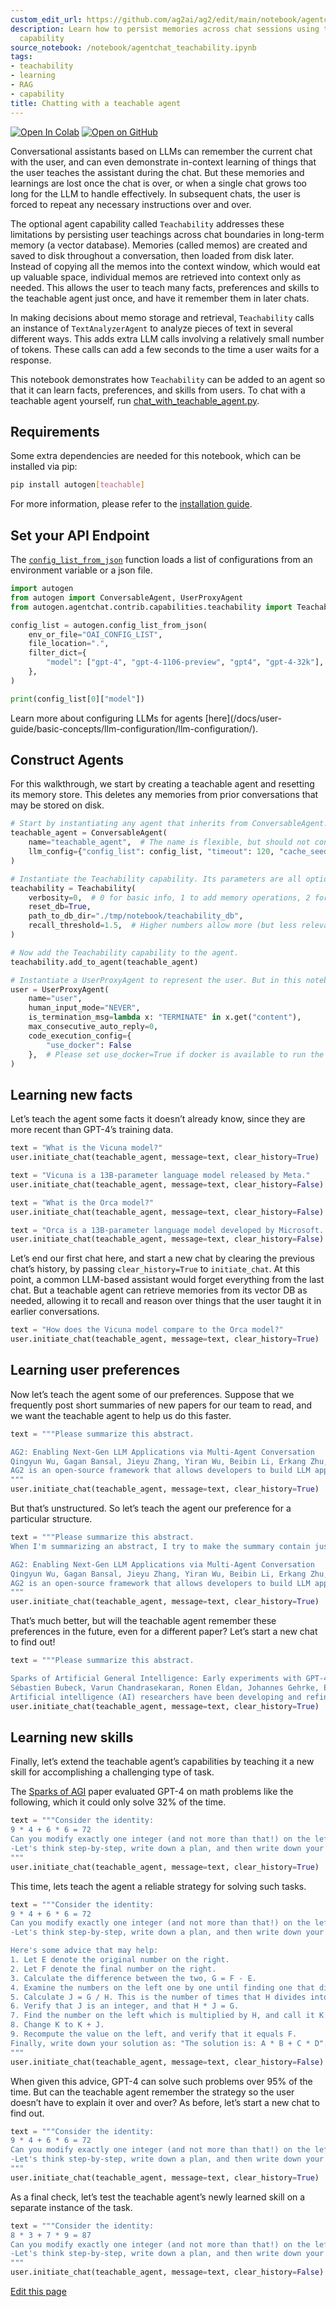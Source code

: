 ```yaml
---
custom_edit_url: https://github.com/ag2ai/ag2/edit/main/notebook/agentchat_teachability.ipynb
description: Learn how to persist memories across chat sessions using the Teachability
  capability
source_notebook: /notebook/agentchat_teachability.ipynb
tags:
- teachability
- learning
- RAG
- capability
title: Chatting with a teachable agent
---
```


<a href="https://colab.research.google.com/github/ag2ai/ag2/blob/main/notebook/agentchat_teachability.ipynb" class="colab-badge" target="_blank"><img noZoom src="https://colab.research.google.com/assets/colab-badge.svg" alt="Open In Colab" /></a>
<a href="https://github.com/ag2ai/ag2/blob/main/notebook/agentchat_teachability.ipynb" class="github-badge" target="_blank"><img noZoom src="https://img.shields.io/badge/Open%20on%20GitHub-grey?logo=github" alt="Open on GitHub" /></a>




Conversational assistants based on LLMs can remember the current chat
with the user, and can even demonstrate in-context learning of things
that the user teaches the assistant during the chat. But these memories
and learnings are lost once the chat is over, or when a single chat
grows too long for the LLM to handle effectively. In subsequent chats,
the user is forced to repeat any necessary instructions over and over.

The optional agent capability called `Teachability` addresses these
limitations by persisting user teachings across chat boundaries in
long-term memory (a vector database). Memories (called memos) are
created and saved to disk throughout a conversation, then loaded from
disk later. Instead of copying all the memos into the context window,
which would eat up valuable space, individual memos are retrieved into
context only as needed. This allows the user to teach many facts,
preferences and skills to the teachable agent just once, and have it
remember them in later chats.

In making decisions about memo storage and retrieval, `Teachability`
calls an instance of `TextAnalyzerAgent` to analyze pieces of text in
several different ways. This adds extra LLM calls involving a relatively
small number of tokens. These calls can add a few seconds to the time a
user waits for a response.

This notebook demonstrates how `Teachability` can be added to an agent
so that it can learn facts, preferences, and skills from users. To chat
with a teachable agent yourself, run
[chat_with_teachable_agent.py](https://github.com/ag2ai/ag2/blob/main/test/agentchat/contrib/capabilities/chat_with_teachable_agent.py).

## Requirements


<div class="info Requirements">
<Info>
Some extra dependencies are needed for this notebook, which can be installed via pip:

```bash
pip install autogen[teachable]
```

For more information, please refer to the [installation guide](/docs/user-guide/basic-concepts/installing-ag2).
</Info>
</div>


## Set your API Endpoint

The
[`config_list_from_json`](https://docs.ag2.ai/docs/api-reference/autogen/config_list_from_json#config-list-from-json)
function loads a list of configurations from an environment variable or
a json file.

```python
import autogen
from autogen import ConversableAgent, UserProxyAgent
from autogen.agentchat.contrib.capabilities.teachability import Teachability

config_list = autogen.config_list_from_json(
    env_or_file="OAI_CONFIG_LIST",
    file_location=".",
    filter_dict={
        "model": ["gpt-4", "gpt-4-1106-preview", "gpt4", "gpt-4-32k"],
    },
)

print(config_list[0]["model"])
```


<div class="tip">
<Tip>
Learn more about configuring LLMs for agents [here](/docs/user-guide/basic-concepts/llm-configuration/llm-configuration/).
</Tip>
</div>


## Construct Agents

For this walkthrough, we start by creating a teachable agent and
resetting its memory store. This deletes any memories from prior
conversations that may be stored on disk.

```python
# Start by instantiating any agent that inherits from ConversableAgent.
teachable_agent = ConversableAgent(
    name="teachable_agent",  # The name is flexible, but should not contain spaces to work in group chat.
    llm_config={"config_list": config_list, "timeout": 120, "cache_seed": None},  # Disable caching.
)

# Instantiate the Teachability capability. Its parameters are all optional.
teachability = Teachability(
    verbosity=0,  # 0 for basic info, 1 to add memory operations, 2 for analyzer messages, 3 for memo lists.
    reset_db=True,
    path_to_db_dir="./tmp/notebook/teachability_db",
    recall_threshold=1.5,  # Higher numbers allow more (but less relevant) memos to be recalled.
)

# Now add the Teachability capability to the agent.
teachability.add_to_agent(teachable_agent)

# Instantiate a UserProxyAgent to represent the user. But in this notebook, all user input will be simulated.
user = UserProxyAgent(
    name="user",
    human_input_mode="NEVER",
    is_termination_msg=lambda x: "TERMINATE" in x.get("content"),
    max_consecutive_auto_reply=0,
    code_execution_config={
        "use_docker": False
    },  # Please set use_docker=True if docker is available to run the generated code. Using docker is safer than running the generated code directly.
)
```

## Learning new facts

Let’s teach the agent some facts it doesn’t already know, since they are
more recent than GPT-4’s training data.

```python
text = "What is the Vicuna model?"
user.initiate_chat(teachable_agent, message=text, clear_history=True)
```


```python
text = "Vicuna is a 13B-parameter language model released by Meta."
user.initiate_chat(teachable_agent, message=text, clear_history=False)
```


```python
text = "What is the Orca model?"
user.initiate_chat(teachable_agent, message=text, clear_history=False)
```


```python
text = "Orca is a 13B-parameter language model developed by Microsoft. It outperforms Vicuna on most tasks."
user.initiate_chat(teachable_agent, message=text, clear_history=False)
```

Let’s end our first chat here, and start a new chat by clearing the
previous chat’s history, by passing `clear_history=True` to
`initiate_chat`. At this point, a common LLM-based assistant would
forget everything from the last chat. But a teachable agent can retrieve
memories from its vector DB as needed, allowing it to recall and reason
over things that the user taught it in earlier conversations.

```python
text = "How does the Vicuna model compare to the Orca model?"
user.initiate_chat(teachable_agent, message=text, clear_history=True)
```

## Learning user preferences

Now let’s teach the agent some of our preferences. Suppose that we
frequently post short summaries of new papers for our team to read, and
we want the teachable agent to help us do this faster.

```python
text = """Please summarize this abstract.

AG2: Enabling Next-Gen LLM Applications via Multi-Agent Conversation
Qingyun Wu, Gagan Bansal, Jieyu Zhang, Yiran Wu, Beibin Li, Erkang Zhu, Li Jiang, Xiaoyun Zhang, Shaokun Zhang, Jiale Liu, Ahmed Hassan Awadallah, Ryen W White, Doug Burger, Chi Wang
AG2 is an open-source framework that allows developers to build LLM applications via multiple agents that can converse with each other to accomplish tasks. AG2 agents are customizable, conversable, and can operate in various modes that employ combinations of LLMs, human inputs, and tools. Using AG2, developers can also flexibly define agent interaction behaviors. Both natural language and computer code can be used to program flexible conversation patterns for different applications. AG2 serves as a generic infrastructure to build diverse applications of various complexities and LLM capacities. Empirical studies demonstrate the effectiveness of the framework in many example applications, with domains ranging from mathematics, coding, question answering, operations research, online decision-making, entertainment, etc.
"""
user.initiate_chat(teachable_agent, message=text, clear_history=True)
```

But that’s unstructured. So let’s teach the agent our preference for a
particular structure.

```python
text = """Please summarize this abstract.
When I'm summarizing an abstract, I try to make the summary contain just three short bullet points:  the title, the innovation, and the key empirical results.

AG2: Enabling Next-Gen LLM Applications via Multi-Agent Conversation
Qingyun Wu, Gagan Bansal, Jieyu Zhang, Yiran Wu, Beibin Li, Erkang Zhu, Li Jiang, Xiaoyun Zhang, Shaokun Zhang, Jiale Liu, Ahmed Hassan Awadallah, Ryen W White, Doug Burger, Chi Wang
AG2 is an open-source framework that allows developers to build LLM applications via multiple agents that can converse with each other to accomplish tasks. AG2 agents are customizable, conversable, and can operate in various modes that employ combinations of LLMs, human inputs, and tools. Using AG2, developers can also flexibly define agent interaction behaviors. Both natural language and computer code can be used to program flexible conversation patterns for different applications. AG2 serves as a generic infrastructure to build diverse applications of various complexities and LLM capacities. Empirical studies demonstrate the effectiveness of the framework in many example applications, with domains ranging from mathematics, coding, question answering, operations research, online decision-making, entertainment, etc.
"""
user.initiate_chat(teachable_agent, message=text, clear_history=True)
```

That’s much better, but will the teachable agent remember these
preferences in the future, even for a different paper? Let’s start a new
chat to find out!

```python
text = """Please summarize this abstract.

Sparks of Artificial General Intelligence: Early experiments with GPT-4
Sébastien Bubeck, Varun Chandrasekaran, Ronen Eldan, Johannes Gehrke, Eric Horvitz, Ece Kamar, Peter Lee, Yin Tat Lee, Yuanzhi Li, Scott Lundberg, Harsha Nori, Hamid Palangi, Marco Tulio Ribeiro, Yi Zhang
Artificial intelligence (AI) researchers have been developing and refining large language models (LLMs) that exhibit remarkable capabilities across a variety of domains and tasks, challenging our understanding of learning and cognition. The latest model developed by OpenAI, GPT-4, was trained using an unprecedented scale of compute and data. In this paper, we report on our investigation of an early version of GPT-4, when it was still in active development by OpenAI. We contend that (this early version of) GPT-4 is part of a new cohort of LLMs (along with ChatGPT and Google's PaLM for example) that exhibit more general intelligence than previous AI models. We discuss the rising capabilities and implications of these models. We demonstrate that, beyond its mastery of language, GPT-4 can solve novel and difficult tasks that span mathematics, coding, vision, medicine, law, psychology and more, without needing any special prompting. Moreover, in all of these tasks, GPT-4's performance is strikingly close to human-level performance, and often vastly surpasses prior models such as ChatGPT. Given the breadth and depth of GPT-4's capabilities, we believe that it could reasonably be viewed as an early (yet still incomplete) version of an artificial general intelligence (AGI) system. In our exploration of GPT-4, we put special emphasis on discovering its limitations, and we discuss the challenges ahead for advancing towards deeper and more comprehensive versions of AGI, including the possible need for pursuing a new paradigm that moves beyond next-word prediction. We conclude with reflections on societal influences of the recent technological leap and future research directions."""
user.initiate_chat(teachable_agent, message=text, clear_history=True)
```

## Learning new skills

Finally, let’s extend the teachable agent’s capabilities by teaching it
a new skill for accomplishing a challenging type of task.

The [Sparks of AGI](https://arxiv.org/abs/2303.12712) paper evaluated
GPT-4 on math problems like the following, which it could only solve 32%
of the time.

```python
text = """Consider the identity:
9 * 4 + 6 * 6 = 72
Can you modify exactly one integer (and not more than that!) on the left hand side of the equation so the right hand side becomes 99?
-Let's think step-by-step, write down a plan, and then write down your solution as: "The solution is: A * B + C * D".
"""
user.initiate_chat(teachable_agent, message=text, clear_history=True)
```

This time, lets teach the agent a reliable strategy for solving such
tasks.

```python
text = """Consider the identity:
9 * 4 + 6 * 6 = 72
Can you modify exactly one integer (and not more than that!) on the left hand side of the equation so the right hand side becomes 99?
-Let's think step-by-step, write down a plan, and then write down your solution as: "The solution is: A * B + C * D".

Here's some advice that may help:
1. Let E denote the original number on the right.
2. Let F denote the final number on the right.
3. Calculate the difference between the two, G = F - E.
4. Examine the numbers on the left one by one until finding one that divides evenly into G, where negative integers are allowed.
5. Calculate J = G / H. This is the number of times that H divides into G.
6. Verify that J is an integer, and that H * J = G.
7. Find the number on the left which is multiplied by H, and call it K.
8. Change K to K + J.
9. Recompute the value on the left, and verify that it equals F.
Finally, write down your solution as: "The solution is: A * B + C * D".
"""
user.initiate_chat(teachable_agent, message=text, clear_history=False)
```

When given this advice, GPT-4 can solve such problems over 95% of the
time. But can the teachable agent remember the strategy so the user
doesn’t have to explain it over and over? As before, let’s start a new
chat to find out.

```python
text = """Consider the identity:
9 * 4 + 6 * 6 = 72
Can you modify exactly one integer (and not more than that!) on the left hand side of the equation so the right hand side becomes 99?
-Let's think step-by-step, write down a plan, and then write down your solution as: "The solution is: A * B + C * D".
"""
user.initiate_chat(teachable_agent, message=text, clear_history=True)
```

As a final check, let’s test the teachable agent’s newly learned skill
on a separate instance of the task.

```python
text = """Consider the identity:
8 * 3 + 7 * 9 = 87
Can you modify exactly one integer (and not more than that!) on the left hand side of the equation so the right hand side becomes 59?
-Let's think step-by-step, write down a plan, and then write down your solution as: "The solution is: A * B + C * D".
"""
user.initiate_chat(teachable_agent, message=text, clear_history=False)
```

<div className="edit-url-container">
    <a className="edit-url" href="https://github.com/ag2ai/ag2/edit/main/notebook/agentchat_teachability.ipynb" target='_blank'><Icon icon="pen" iconType="solid" size="13px"/> Edit this page</a>
</div>
